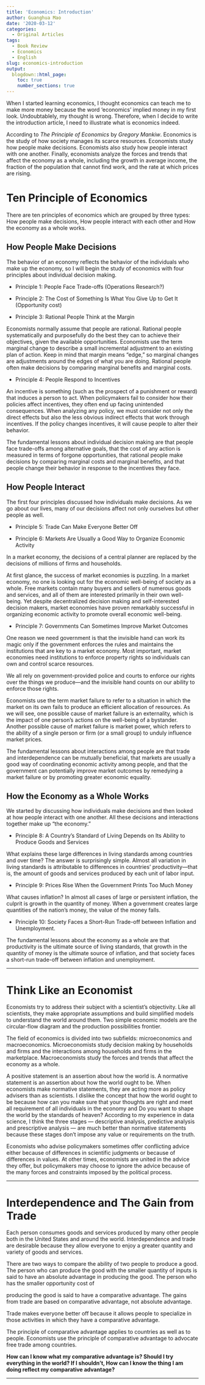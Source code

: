 ```yaml
---
title: 'Economics: Introduction'
author: Guanghua Mao
date: '2020-03-12'
categories:
  - Original Articles
tags:
  - Book Review
  - Economics
  - English
slug: economics-introduction
output:
  blogdown::html_page:
    toc: true
    number_sections: true
---
```


When I started learning economics, I thought economics can teach me to make more money because the word 'economics' implied money in my first look. Undoubtablely, my thought is wrong. Therefore, when I decide to write the introduction article, I need to illustrate what is economics indeed.

According to *The Principle of Economics* by *Gregory Mankiw*. Economics is the study of how society manages its scarce resources. Economists study how people make decisions. Economists also study how people interact with one another. Finally, economists analyze the forces and trends that affect the economy as a whole, including the growth in average income, the fraction of the population that cannot find work, and the rate at which prices are rising.

# Ten Principle of Economics

There are ten principles of economics which are grouped by three types: How people make decisions, How people interact with each other and How the economy as a whole works.

## How People Make Decisions

The behavior of an economy reflects the behavior of the individuals who make up the economy, so I will begin the study of economics with four principles about individual decision making.

* Principle 1: People Face Trade-offs (Operations Research?)

* Principle 2: The Cost of Something Is What You Give Up to Get It (Opportunity cost)

* Principle 3: Rational People Think at the Margin

Economists normally assume that people are rational. Rational people systematically and purposefully do the best they can to achieve their objectives, given the available opportunities. Economists use the term marginal change to describe a small incremental adjustment to an existing plan of action. Keep in mind that margin means “edge,” so marginal changes are adjustments around the edges of what you are doing. Rational people often make decisions by comparing marginal benefits and marginal costs.

* Principle 4: People Respond to Incentives

An incentive is something (such as the prospect of a punishment or reward) that induces a person to act. When policymakers fail to consider how their policies affect incentives, they often end up facing unintended consequences. When analyzing any policy, we must consider not only the direct effects but also the less obvious indirect effects that work through incentives. If the policy changes incentives, it will cause people to alter their behavior.

The fundamental lessons about individual decision making are that people face trade-offs among alternative goals, that the cost of any action is measured in terms of forgone opportunities, that rational people make decisions by comparing marginal costs and marginal benefits, and that people change their behavior in response to the incentives they face.

## How People Interact

The first four principles discussed how individuals make decisions. As we go about our lives, many of our decisions affect not only ourselves but other people as well.

* Principle 5: Trade Can Make Everyone Better Off

* Principle 6: Markets Are Usually a Good Way to Organize Economic Activity

In a market economy, the decisions of a central planner are replaced by the decisions of millions of firms and households.

At first glance, the success of market economies is puzzling. In a market economy, no one is looking out for the economic well-being of society as a whole. Free markets contain many buyers and sellers of numerous goods and services, and all of them are interested primarily in their own well-being. Yet despite decentralized decision making and self-interested decision makers, market economies have proven remarkably successful in organizing economic activity to promote overall economic well-being.

* Principle 7: Governments Can Sometimes Improve Market Outcomes

One reason we need government is that the invisible hand can work its magic only if the government enforces the rules and maintains the institutions that are key to a market economy. Most important, market economies need institutions to enforce property rights so individuals can own and control scarce resources.

We all rely on government-provided police and courts to enforce our rights over the things we produce—and the invisible hand counts on our ability to enforce those rights.

Economists use the term market failure to refer to a situation in which the market on its own fails to produce an efficient allocation of resources. As we will see, one possible cause of market failure is an externality, which is the impact of one person’s actions on the well-being of a bystander. Another possible cause of market failure is market power, which refers to the ability of a single person or firm (or a small group) to unduly influence market prices.

The fundamental lessons about interactions among people are that trade and interdependence can be mutually beneficial, that markets are usually a good way of coordinating economic activity among people, and that the government can potentially improve market outcomes by remedying a market failure or by promoting greater economic equality.

## How the Economy as a Whole Works

We started by discussing how individuals make decisions and then looked at how people interact with one another. All these decisions and interactions together make up “the economy.”

* Principle 8: A Country’s Standard of Living Depends on Its Ability to Produce Goods and Services

What explains these large differences in living standards among countries and over time? The answer is surprisingly simple. Almost all variation in living standards is attributable to differences in countries’ productivity—that is, the amount of goods and services produced by each unit of labor input.

* Principle 9: Prices Rise When the Government Prints Too Much Money


What causes inflation? In almost all cases of large or persistent inflation, the culprit is growth in the quantity of money. When a government creates large quantities of the nation’s money, the value of the money falls.

* Principle 10: Society Faces a Short-Run Trade-off between Inflation and Unemployment.

The fundamental lessons about the economy as a whole are that productivity is the ultimate source of living standards, that growth in the quantity of money is the ultimate source of inflation, and that society faces a short-run trade-off between inflation and unemployment.

---

# Think Like an Economist

Economists try to address their subject with a scientist’s objectivity. Like all scientists, they make appropriate assumptions and build simplified models to understand the world around them. Two simple economic models are the circular-flow diagram and the production possibilities frontier.

The field of economics is divided into two subfields: microeconomics and macroeconomics. Microeconomists study decision making by households and firms and the interactions among households and firms in the marketplace. Macroeconomists study the forces and trends that affect the economy as a whole.

A positive statement is an assertion about how the world is. A normative statement is an assertion about how the world ought to be. When economists make normative statements, they are acting more as policy advisers than as scientists. I dislike the concept that how the world ought to be because how can you make sure that your thoughts are right and meet all requirement of all individuals in the economy and Do you want to shape the world by the standards of heaven? According to my experience in data science, I think the three stages --- descriptive analysis, predictive analysis and prescriptive analysis --- are much better than normative statements because these stages don't impose any value or requirements on the truth.

Economists who advise policymakers sometimes offer conflicting advice either because of differences in scientific judgments or because of differences in values. At other times, economists are united in the advice they offer, but policymakers may choose to ignore the advice because of the many forces and constraints imposed by the political process.

---

# Interdependence and The Gain from Trade

Each person consumes goods and services produced by many other people both in the United States and around the world. Interdependence and trade are desirable because they allow everyone to enjoy a greater quantity and variety of goods and services.  

There are two ways to compare the ability of two people to produce a good. The person who can produce the good with the smaller quantity of inputs is said to have an absolute advantage in producing the good. The person who has the smaller opportunity cost of

producing the good is said to have a comparative advantage. The gains from trade are based on comparative advantage, not absolute advantage. 

Trade makes everyone better off because it allows people to specialize in those activities in which they have a comparative advantage. 

The principle of comparative advantage applies to countries as well as to people. Economists use the principle of comparative advantage to advocate free trade among countries.

**How can I know what my comparative advantage is? Should I try everything in the world? If I shouldn't, How can I know the thing I am doing reflect my comparative advantage?**

---



































































